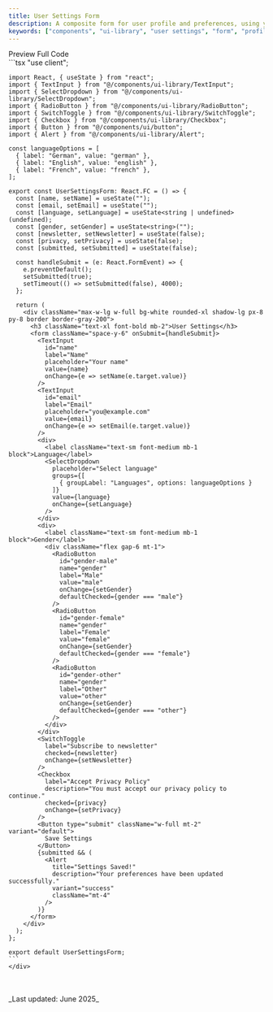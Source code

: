 ```yaml
---
title: User Settings Form
description: A composite form for user profile and preferences, using your own UI library components.
keywords: ["components", "ui-library", "user settings", "form", "profile", "composite", "mdx", "nextjs", "documents"]
---
```



<Tabs defaultValue="preview">
  <TabsList>
    <TabsTrigger value="preview">Preview</TabsTrigger>
    <TabsTrigger value="code">Full Code</TabsTrigger>
  </TabsList>
  <TabsContent value="preview" className="mt-4 justify-center">
    <div className="justify-center h-[42rem] border rounded-2xl bg-white p-8 flex items-center">
      <div className="w-full max-w-lg">
        <UserSettingsForm />
      </div>
    </div>
  </TabsContent>
  <TabsContent value="code" className="mt-4">
    <div className="[&_pre]:!my-0">
    ```tsx
    "use client";

    import React, { useState } from "react";
    import { TextInput } from "@/components/ui-library/TextInput";
    import { SelectDropdown } from "@/components/ui-library/SelectDropdown";
    import { RadioButton } from "@/components/ui-library/RadioButton";
    import { SwitchToggle } from "@/components/ui-library/SwitchToggle";
    import { Checkbox } from "@/components/ui-library/Checkbox";
    import { Button } from "@/components/ui/button";
    import { Alert } from "@/components/ui-library/Alert";

    const languageOptions = [
      { label: "German", value: "german" },
      { label: "English", value: "english" },
      { label: "French", value: "french" },
    ];

    export const UserSettingsForm: React.FC = () => {
      const [name, setName] = useState("");
      const [email, setEmail] = useState("");
      const [language, setLanguage] = useState<string | undefined>(undefined);
      const [gender, setGender] = useState<string>("");
      const [newsletter, setNewsletter] = useState(false);
      const [privacy, setPrivacy] = useState(false);
      const [submitted, setSubmitted] = useState(false);

      const handleSubmit = (e: React.FormEvent) => {
        e.preventDefault();
        setSubmitted(true);
        setTimeout(() => setSubmitted(false), 4000);
      };

      return (
        <div className="max-w-lg w-full bg-white rounded-xl shadow-lg px-8 py-8 border border-gray-200">
          <h3 className="text-xl font-bold mb-2">User Settings</h3>
          <form className="space-y-6" onSubmit={handleSubmit}>
            <TextInput
              id="name"
              label="Name"
              placeholder="Your name"
              value={name}
              onChange={e => setName(e.target.value)}
            />
            <TextInput
              id="email"
              label="Email"
              placeholder="you@example.com"
              value={email}
              onChange={e => setEmail(e.target.value)}
            />
            <div>
              <label className="text-sm font-medium mb-1 block">Language</label>
              <SelectDropdown
                placeholder="Select language"
                groups={[
                  { groupLabel: "Languages", options: languageOptions }
                ]}
                value={language}
                onChange={setLanguage}
              />
            </div>
            <div>
              <label className="text-sm font-medium mb-1 block">Gender</label>
              <div className="flex gap-6 mt-1">
                <RadioButton
                  id="gender-male"
                  name="gender"
                  label="Male"
                  value="male"
                  onChange={setGender}
                  defaultChecked={gender === "male"}
                />
                <RadioButton
                  id="gender-female"
                  name="gender"
                  label="Female"
                  value="female"
                  onChange={setGender}
                  defaultChecked={gender === "female"}
                />
                <RadioButton
                  id="gender-other"
                  name="gender"
                  label="Other"
                  value="other"
                  onChange={setGender}
                  defaultChecked={gender === "other"}
                />
              </div>
            </div>
            <SwitchToggle
              label="Subscribe to newsletter"
              checked={newsletter}
              onChange={setNewsletter}
            />
            <Checkbox
              label="Accept Privacy Policy"
              description="You must accept our privacy policy to continue."
              checked={privacy}
              onChange={setPrivacy}
            />
            <Button type="submit" className="w-full mt-2" variant="default">
              Save Settings
            </Button>
            {submitted && (
              <Alert
                title="Settings Saved!"
                description="Your preferences have been updated successfully."
                variant="success"
                className="mt-4"
              />
            )}
          </form>
        </div>
      );
    };

    export default UserSettingsForm;
    ```
    </div>
  </TabsContent>
</Tabs>


<br />
<br />
_Last updated: June 2025_



